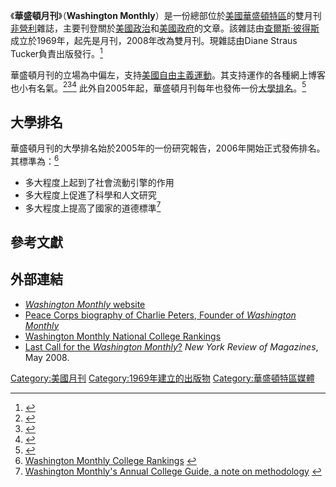 {{Infobox magazine
| title           = Washington Monthly
| image_file      =
| image_size      =
| image_alt       =
| image_caption   =
| editor          = 
| editor_title    =
| previous_editor =
| staff_writer    =
| frequency       = 月刊（1969-2008），雙月刊（2008年至今）
| circulation     = 10,630
| circulation_year = 2010
| category        =
| company         =
| publisher       =
| firstdate       =  {{Start date|1969|month}}
| country         =
| based           = [[華盛頓特區|華盛頓特區]]
| language        =
| website         = {{URL|http://www.washingtonmonthly.com/}}
| issn            = 0043-0633
}}

《'''華盛頓月刊'''》（'''Washington Monthly'''）是一份總部位於[[美國|美國]][[華盛頓特區|華盛頓特區]]的雙月刊[[非營利組織|非營利]]雜誌，主要刊登關於[[美國政治|美國政治]]和[[美國政府|美國政府]]的文章。該雜誌由[[查爾斯·彼得斯|查爾斯·彼得斯]]成立於1969年，起先是月刊，2008年改為雙月刊。現雜誌由Diane Straus Tucker負責出版發行。<ref name=Masthead>{{cite web | author= | title=Washington Monthly Masthead | url=http://www.washingtonmonthly.com/inside/staff.html | publisher=''Washington Monthly'' | year=2010 | accessdate=2011-01-16 | deadurl=yes | archiveurl=https://web.archive.org/web/20101203132850/http://www.washingtonmonthly.com/inside/staff.html | archivedate=2010-12-03 }}</ref>

華盛頓月刊的立場為中偏左，支持[[美國自由主義運動|美國自由主義運動]]。其支持運作的各種網上博客也小有名氣。<ref>{{cite web |url=http://www.washingtonmonthly.com/political-animal/2012_01/and_thats_a_wrap034999.php |title=And that’s a wrap |publisher=WashingtonMonthly.com |date=January 2012 |accessdate=2012-01-31 |archive-date=2016-03-04 |archive-url=https://web.archive.org/web/20160304062949/http://www.washingtonmonthly.com/political-animal/2012_01/and_thats_a_wrap034999.php |dead-url=no }}</ref><ref>{{cite web |url=http://www.washingtonmonthly.com/ten-miles-square/2011/04/welcome_to_ten_miles_square_the_new_washington_monthly_blog028267.php |title=Welcome to the New Washingtonmonthly.com |publisher=WashingtonMonthly.com |date=April 2011 |accessdate=2011-11-04 |archive-date=2016-03-03 |archive-url=https://web.archive.org/web/20160303235244/http://www.washingtonmonthly.com/ten-miles-square/2011/04/welcome_to_ten_miles_square_the_new_washington_monthly_blog028267.php |dead-url=no }}</ref><ref>{{cite web |url=http://www.washingtonmonthly.com/college_guide/blog/welcome.php |title=Welcome |publisher=WashingtonMonthly.com |date=September 2009 |accessdate=2011-11-04 |deadurl=yes |archiveurl=https://web.archive.org/web/20111111195656/http://www.washingtonmonthly.com/college_guide/blog/welcome.php |archivedate=2011-11-11 }}</ref> 此外自2005年起，華盛頓月刊每年也發佈一份[[大學排名|大學排名]]。<ref>{{Cite web |url=http://www.washingtonmonthly.com/college_guide/ |title=Washington Monthly's Annual College Guide |access-date=2014-08-19 |archive-date=2009-09-05 |archive-url=https://web.archive.org/web/20090905044956/http://www.washingtonmonthly.com/college_guide/ |dead-url=no }}</ref>

==大學排名==
華盛頓月刊的大學排名始於2005年的一份研究報告，2006年開始正式發佈排名。其標準為：<ref>[http://www.washingtonmonthly.com/college_guide/rankings/national_university_rank.php Washington Monthly College Rankings] {{webarchive|url=https://web.archive.org/web/20100121010040/http://www.washingtonmonthly.com/college_guide/rankings/national_university_rank.php |date=2010-01-21 }}</ref>

* 多大程度上起到了社會流動引擎的作用
* 多大程度上促進了科學和人文研究
* 多大程度上提高了國家的道德標準<ref>[http://www.washingtonmonthly.com/college_guide/feature/a_note_on_methodology_1.php Washington Monthly's Annual College Guide, a note on methodology] {{webarchive|url=https://web.archive.org/web/20090905080701/http://www.washingtonmonthly.com/college_guide/feature/a_note_on_methodology_1.php |date=2009-09-05 }}</ref>

==參考文獻==
{{Reflist|colwidth=30em}}

==外部連結==
* [http://www.washingtonmonthly.com/ ''Washington Monthly'' website] {{Wayback|url=http://www.washingtonmonthly.com/ |date=20210507034803 }}
* [http://peacecorpsonline.org/messages/messages/467/2021994.html Peace Corps biography of Charlie Peters, Founder of ''Washington Monthly''] {{Wayback|url=http://peacecorpsonline.org/messages/messages/467/2021994.html |date=20200712001414 }}
* [https://web.archive.org/web/20131210013754/http://www.washingtonmonthly.com/college_guide/rankings_2011/national_university_rank.php Washington Monthly National College Rankings]
* [https://web.archive.org/web/20110719175057/http://archives.jrn.columbia.edu/nyrm/2008/Features/FeatureLuzer.html Last Call for the ''Washington Monthly''?] ''New York Review of Magazines'', May 2008.

{{世界大學排名}}

{{DEFAULTSORT:Washington Monthly}}
[[Category:美國月刊|Category:美國月刊]]
[[Category:1969年建立的出版物|Category:1969年建立的出版物]]
[[Category:華盛頓特區媒體|Category:華盛頓特區媒體]]